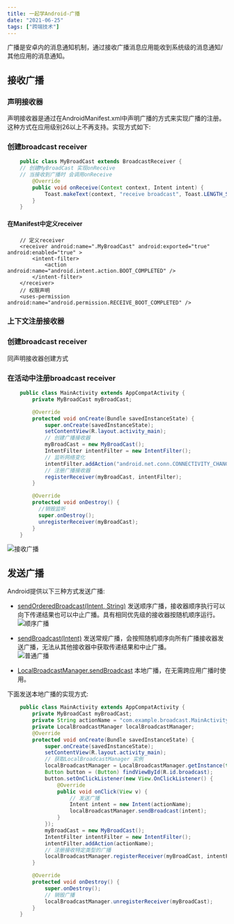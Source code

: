 ```yaml
---
title: 一起学Android-广播 
date: "2021-06-25"  
tags: ["跨端技术"]
---
```


广播是安卓内的消息通知机制，通过接收广播消息应用能收到系统级的消息通知/其他应用的消息通知。

## 接收广播

### 声明接收器
声明接收器是通过在AndroidManifest.xml中声明广播的方式来实现广播的注册。这种方式在应用级别26以上不再支持。实现方式如下:  

### 创建broadcast receiver

```java
    public class MyBroadCast extends BroadcastReceiver {
    // 创建MyBroadCast 实现onReceive 
    // 当接收到广播时 会调用onReceive
        @Override
        public void onReceive(Context context, Intent intent) {
            Toast.makeText(context, "receive broadcast", Toast.LENGTH_SHORT).show();
        }
    }
```
#### 在Manifest中定义receiver
```android
    // 定义receiver
    <receiver android:name=".MyBroadCast" android:exported="true" android:enabled="true" >
        <intent-filter>
            <action android:name="android.intent.action.BOOT_COMPLETED" />
        </intent-filter>
    </receiver>
    // 权限声明
    <uses-permission android:name="android.permission.RECEIVE_BOOT_COMPLETED" />
```
### 上下文注册接收器

### 创建broadcast receiver
同声明接收器创建方式

### 在活动中注册broadcast receiver
```java
    public class MainActivity extends AppCompatActivity {
        private MyBroadCast myBroadCast;

        @Override
        protected void onCreate(Bundle savedInstanceState) {
            super.onCreate(savedInstanceState);
            setContentView(R.layout.activity_main);
            // 创建广播接收器
            myBroadCast = new MyBroadCast();
            IntentFilter intentFilter = new IntentFilter();
            // 监听网络变化
            intentFilter.addAction("android.net.conn.CONNECTIVITY_CHANGE");
            // 注册广播接收器
            registerReceiver(myBroadCast, intentFilter);
        }

        @Override
        protected void onDestroy() {
          //销毁监听
          super.onDestroy();
          unregisterReceiver(myBroadCast);
        }
    }
```
![接收广播](/static/images/crossPlatformStatic/androidStatic/androidBroadCast/showBroadCast.gif) 

## 发送广播
Android提供以下三种方式发送广播: 
* [sendOrderedBroadcast(Intent, String)](https://developer.android.com/reference/android/content/Context#sendOrderedBroadcast(android.content.Intent,%20java.lang.String)) 发送顺序广播，接收器顺序执行可以向下传递结果也可以中止广播。具有相同优先级的接收器按随机顺序运行。 
![顺序广播](/static/images/crossPlatformStatic/androidStatic/androidBroadCast/orderedBroadCast.jpg)  

* [sendBroadcast(Intent)](https://developer.android.com/reference/android/content/Context#sendBroadcast(android.content.Intent)) 发送常规广播，会按照随机顺序向所有广播接收器发送广播，无法从其他接收器中获取传递结果和中止广播。  
![普通广播](/static/images/crossPlatformStatic/androidStatic/androidBroadCast/normalBroadCast.jpg)  
* [LocalBroadcastManager.sendBroadcast](https://developer.android.com/reference/androidx/localbroadcastmanager/content/LocalBroadcastManager#sendBroadcast(android.content.Intent)) 本地广播，在无需跨应用广播时使用。

下面发送本地广播的实现方式:  
```java
    public class MainActivity extends AppCompatActivity {
        private MyBroadCast myBroadCast;
        private String actionName = "com.example.broadcast.MainActivity.SHOW_TOAST";
        private LocalBroadcastManager localBroadcastManager;
        @Override
        protected void onCreate(Bundle savedInstanceState) {
            super.onCreate(savedInstanceState);
            setContentView(R.layout.activity_main);
            // 获取LocalBroadcastManager 实例
            localBroadcastManager = LocalBroadcastManager.getInstance(this);
            Button button = (Button) findViewById(R.id.broadcast);
            button.setOnClickListener(new View.OnClickListener() {
                @Override
                public void onClick(View v) {
                    // 发送广播
                    Intent intent = new Intent(actionName);
                    localBroadcastManager.sendBroadcast(intent);
                }
            });
            myBroadCast = new MyBroadCast();
            IntentFilter intentFilter = new IntentFilter();
            intentFilter.addAction(actionName);
            // 注册接收特定类型的广播
            localBroadcastManager.registerReceiver(myBroadCast, intentFilter);
        }

        @Override
        protected void onDestroy() {
            super.onDestroy();
            // 销毁广播
            localBroadcastManager.unregisterReceiver(myBroadCast);
        }
    }
```












